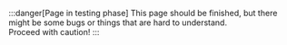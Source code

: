 :::danger[Page in testing phase]
This page should be finished, but there might be some bugs or things that are hard to understand.  
Proceed with caution!
:::